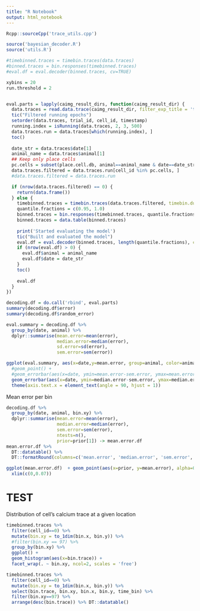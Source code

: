 ```yaml
---
title: "R Notebook"
output: html_notebook
---
```


```r
Rcpp::sourceCpp('trace_utils.cpp')

source('bayesian_decoder.R')
source('utils.R')

#timebinned.traces = timebin.traces(data.traces)
#binned.traces = bin.responses(timebinned.traces)
#eval.df = eval.decoder(binned.traces, cv=TRUE)
```



```r
xybins = 20
run.threshold = 2


eval.parts = lapply(caimg_result_dirs, function(caimg_result_dir) {
  data.traces = read.data.trace(caimg_result_dir, filter_exp_title = 'trial')
  tic("Filtered running epochs")
  setorder(data.traces, trial_id, cell_id, timestamp)
  running.index = isRunning(data.traces, 2, 3, 500)
  data.traces.run = data.traces[which(running.index), ]
  toc()
  
  date_str = data.traces$date[1]
  animal_name = data.traces$animal[1]
  ## Keep only place cells
  pc.cells = subset(place.cell.db, animal==animal_name & date==date_str & is.pc)$cell_id
  data.traces.filtered = data.traces.run[cell_id %in% pc.cells, ]
  #data.traces.filtered = data.traces.run

  if (nrow(data.traces.filtered) == 0) {
    return(data.frame())
  } else {
    timebinned.traces = timebin.traces(data.traces.filtered, timebin.dur.msec=200)
    quantile.fractions = c(0.95, 1.0)
    binned.traces = bin.responses(timebinned.traces, quantile.fractions)
    binned.traces = data.table(binned.traces)
    
    print('Started evaluating the model')
    tic("Built and evaluated the model")
    eval.df = eval.decoder(binned.traces, length(quantile.fractions), cv=TRUE)
    if (nrow(eval.df) > 0) {
      eval.df$animal = animal_name
      eval.df$date = date_str
    }
    toc()
    
    eval.df
  }
})

decoding.df = do.call('rbind', eval.parts)
summary(decoding.df$error)
summary(decoding.df$random_error)
```


```r
eval.summary = decoding.df %>%
  group_by(date, animal) %>%
  dplyr::summarise(mean.error=mean(error),
                   median.error=median(error),
                   sd.error=sd(error),
                   sem.error=sem(error))

ggplot(eval.summary, aes(x=date,y=mean.error, group=animal, color=animal)) +
  #geom_point() +
  #geom_errorbar(aes(x=date, ymin=mean.error-sem.error, ymax=mean.error+sem.error), width=0.2)
  geom_errorbar(aes(x=date, ymin=median.error-sem.error, ymax=median.error+sem.error), width=0.2) +
  theme(axis.text.x = element_text(angle = 90, hjust = 1))
```

Mean error per bin
```r
decoding.df %>%
  group_by(date, animal, bin.xy) %>%
  dplyr::summarise(mean.error=mean(error),
                   median.error=median(error),
                   sem.error=sem(error),
                   ntests=n(),
                   prior=prior[1]) -> mean.error.df
mean.error.df %>%  
  DT::datatable() %>%
  DT::formatRound(columns=c('mean.error', 'median.error', 'sem.error', 'prior'), digits = 3)

ggplot(mean.error.df)  + geom_point(aes(x=prior, y=mean.error), alpha=0.1) +
  xlim(c(0,0.07))
```


# TEST
Distribution of cell's calcium trace at a given location
```r
timebinned.traces %>%
  filter(cell_id==0) %>%
  mutate(bin.xy = to_1dim(bin.x, bin.y)) %>%
  #filter(bin.xy == 97) %>%
  group_by(bin.xy) %>%
  ggplot() +
  geom_histogram(aes(x=bin.trace)) +
  facet_wrap(. ~ bin.xy, ncol=2, scales = 'free')
```


```r
timebinned.traces %>%
  filter(cell_id==0) %>%
  mutate(bin.xy = to_1dim(bin.x, bin.y)) %>%
  select(bin.trace, bin.xy, bin.x, bin.y, time_bin) %>%
  filter(bin.xy==97) %>%
  arrange(desc(bin.trace)) %>% DT::datatable()
```

